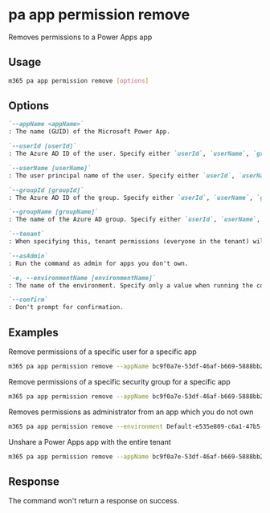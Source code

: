 
# pa app permission remove

Removes permissions to a Power Apps app

## Usage

```sh
m365 pa app permission remove [options]
```

## Options

```md definition-list
`--appName <appName>`
: The name (GUID) of the Microsoft Power App.

`--userId [userId]`
: The Azure AD ID of the user. Specify either `userId`, `userName`, `groupId`, `groupName`, or `tenant`.

`--userName [userName]`
: The user principal name of the user. Specify either `userId`, `userName`, `groupId`, `groupName`, or `tenant`.

`--groupId [groupId]`
: The Azure AD ID of the group. Specify either `userId`, `userName`, `groupId`, `groupName`, or `tenant`.

`--groupName [groupName]`
: The name of the Azure AD group. Specify either `userId`, `userName`, `groupId`, `groupName`, or `tenant`.

`--tenant`
: When specifying this, tenant permissions (everyone in the tenant) will be removed. Specify either `userId`, `userName`, `groupId`, `groupName`, or `tenant`.

`--asAdmin`
: Run the command as admin for apps you don't own.

`-e, --environmentName [environmentName]`
: The name of the environment. Specify only a value when running the command as admin.

`--confirm`
: Don't prompt for confirmation.
```

<Global />

## Examples

Remove permissions of a specific user for a specific app

```sh
m365 pa app permission remove --appName bc9f0a7e-53df-46af-b669-5888bb2f63d0 --userName john.doe@contoso.com 
```

Remove permissions of a specific security group for a specific app

```sh
m365 pa app permission remove --appName bc9f0a7e-53df-46af-b669-5888bb2f63d0 --groupName Developers
```

Removes permissions as administrator from an app which you do not own

```sh
m365 pa app permission remove --environment Default-e535e809-c6a1-47b5-8951-d0898a64bf8a --appName bc9f0a7e-53df-46af-b669-5888bb2f63d0 --userId 42a28ec6-972f-4fdd-b483-50ee4b237f91 --asAdmin
```

Unshare a Power Apps app with the entire tenant

```sh
m365 pa app permission remove --appName bc9f0a7e-53df-46af-b669-5888bb2f63d0 --tenant
```

## Response

The command won't return a response on success.
